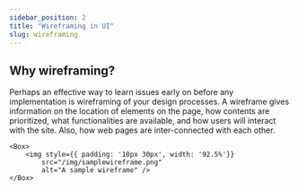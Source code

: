 ```yaml
---
sidebar_position: 2
title: "Wireframing in UI"
slug: wireframing
---
```


## Why wireframing?

Perhaps an effective way to learn issues early on before any implementation is wireframing of your design processes.
A wireframe gives information on the location of elements on the page, how contents are prioritized, what functionalities are available,
 and how users will interact with the site. Also, how web pages are inter-connected with each other.

    <Box>
        <img style={{ padding: '10px 30px', width: '92.5%'}}
            src="/img/samplewireframe.png"
            alt="A sample wireframe" />
    </Box>
